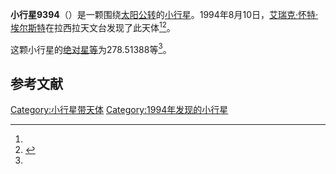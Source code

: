 {{Infobox planet
| bgcolour = #FFFFC0
| name = 9394 Manosque
| symbol = 
| image = 
| caption = 
| discovery = yes
| discovery_ref = 
| discoverer = [[艾瑞克·怀特·埃尔斯特|艾瑞克·怀特·埃尔斯特]]
| discovery_site = [[拉西拉天文台|拉西拉天文台]] 
| discovered = 1994年8月10日
| designations = yes
| mp_name = 
| named_after = 
| alt_names = 1994 PV16/ 1981 UO27 / 1986 XG4
| mp_category = [[主带小行星|主带小行星]]
| orbit_ref = <ref name="a">[http://ssd.jpl.nasa.gov/sbdb.cgi?sstr=9394 9394 Manosque] {{Wayback|url=http://ssd.jpl.nasa.gov/sbdb.cgi?sstr=9394 |date=20210717065436 }}，小行星數據庫瀏覽器（JPL Small-Body Database Browser）－[[美国国家航空航天局|美国国家航空航天局]]喷气推进实验室</ref>
| epoch = 2456400.5 (2013年4月18日更新)
| aphelion = {{convert|2.8644268|AU|km|3|abbr=on|lk=out}}
| perihelion = {{convert|2.5730370|AU|km|3|abbr=on}}
| semimajor = {{convert|2.7187319|AU|km|3|abbr=on}}
| eccentricity = 0.0535893
| period = 1637.374417 [[日|日]]<br />4.48[[儒略年|儒略年]]
| avg_speed = 
| inclination = 3.16858
| asc_node = 346.70058
| mean_anomaly = 
| arg_peri = 278.51388
| satellites = 
| physical_characteristics = yes
| dimensions = 
| mass = 
| density = 
| surface_grav = 
| escape_velocity = 
| sidereal_day = 
| axial_tilt = 
| pole_ecliptic_lat = 
| pole_ecliptic_lon = 
| albedo = 
| temperatures= 
| temp_name1 = 
| mean_temp_1 = 
| max_temp_1 = 
| temp_name2 = 
| max_temp_2 = 
| spectral_type = 
| abs_magnitude = 278.51388
}}

'''小行星9394'''（{{lang-en|9394 Manosque}}）是一颗围绕[[太阳|太阳]][[公转|公转]]的[[小行星|小行星]]。1994年8月10日，[[艾瑞克·怀特·埃尔斯特|艾瑞克·怀特·埃尔斯特]]在拉西拉天文台发现了此天体<ref name="a" /><ref>{{cite news|title=小行星列表|url=http://cfa-www.harvard.edu/iau/lists/NumberedMPs.txt|accessdate=2013-07-08|newspaper=哈佛大学|archive-date=2008-05-17|archive-url=https://web.archive.org/web/20080517010638/http://cfa-www.harvard.edu/iau/lists/NumberedMPs.txt|dead-url=no}}</ref>。

这颗小行星的[[绝对星等|绝对星等]]为278.51388等<ref name="a" />。

==参考文献==
{{reflist}}
{{Minor Planet Number|[[小行星9393|小行星9393]]|[[小行星9395|小行星9395]]}}

{{小天体}}

[[Category:小行星带天体|Category:小行星带天体]]
[[Category:1994年发现的小行星|Category:1994年发现的小行星]]

{{asteroid-stub}}